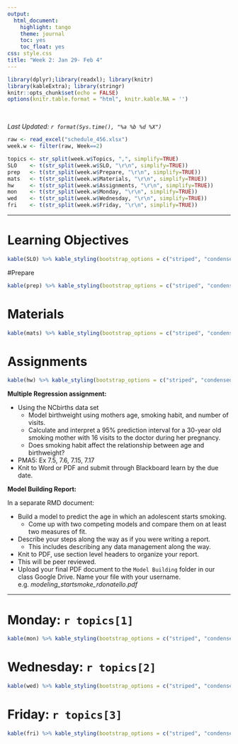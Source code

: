 ```yaml
---
output:
  html_document:
    highlight: tango
    theme: journal
    toc: yes
    toc_float: yes
css: style.css
title: "Week 2: Jan 29- Feb 4"
---
```


```r
library(dplyr);library(readxl); library(knitr)
library(kableExtra); library(stringr)
knitr::opts_chunk$set(echo = FALSE)
options(knitr.table.format = "html", knitr.kable.NA = '') 
```
<br>

_Last Updated: `r format(Sys.time(), "%a %b %d %X")` _
<br>


```r
raw <- read_excel("schedule_456.xlsx")
week.w <- filter(raw, Week==2)

topics <- str_split(week.w$Topics, ",", simplify=TRUE)
SLO    <- t(str_split(week.w$SLO, "\r\n", simplify=TRUE))
prep   <- t(str_split(week.w$Prepare, "\r\n", simplify=TRUE))
mats   <- t(str_split(week.w$Materials, "\r\n", simplify=TRUE))
hw     <- t(str_split(week.w$Assignments, "\r\n", simplify=TRUE))
mon    <- t(str_split(week.w$Monday, "\r\n", simplify=TRUE))
wed    <- t(str_split(week.w$Wednesday, "\r\n", simplify=TRUE))
fri    <- t(str_split(week.w$Friday, "\r\n", simplify=TRUE))
```

----

# Learning Objectives
```r
kable(SLO) %>% kable_styling(bootstrap_options = c("striped", "condensed"))
```

#Prepare
```r
kable(prep) %>% kable_styling(bootstrap_options = c("striped", "condensed"))
```

# Materials
```r
kable(mats) %>% kable_styling(bootstrap_options = c("striped", "condensed"))
```

# Assignments
```r
kable(hw) %>% kable_styling(bootstrap_options = c("striped", "condensed"))
```

**Multiple Regression assignment:**

* Using the NCbirths data set
    * Model birthweight using mothers age, smoking habit, and number of visits. 
    * Calculate and interpret a 95% prediction interval for a 30-year old smoking mother with 16 visits to the doctor during her pregnancy. 
    * Does smoking habit affect the relationship between age and birthweight? 
* PMA5: Ex 7.5, 7.6, 7.15, 7.17
* Knit to Word or PDF and submit through Blackboard learn by the due date. 

**Model Building Report:**

In a separate RMD document: 

* Build a model to predict the age in which an adolescent starts smoking. 
    - Come up with two competing models and compare them on at least two measures of fit. 
* Describe your steps along the way as if you were writing a report. 
    - This includes describing any data management along the way. 
* Knit to PDF, use section level headers to organize your report. 
* This will be peer reviewed. 
* Upload your final PDF document to the `Model Building` folder in our class Google Drive. Name your file with your username. e.g. _modeling_startsmoke_rdonatello.pdf_


----

# Monday: `r topics[1]`

```r
kable(mon) %>% kable_styling(bootstrap_options = c("striped", "condensed"))
```



# Wednesday: `r topics[2]`

```r
kable(wed) %>% kable_styling(bootstrap_options = c("striped", "condensed"))
```



# Friday: `r topics[3]`

```r
kable(fri) %>% kable_styling(bootstrap_options = c("striped", "condensed"))
```


